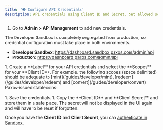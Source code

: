 ```yaml
---
title: '➋ Configure API Credentials'
description: API credentials using Client ID and Secret. Set allowed scopes to access specific API endpoints.
---
```




<ApiCredentialsIntro />

1. Go to **Admin > API Management** to add new credentials.

<Tip>
The Developer Sandbox is completely segregated from production, so credential configuration must take place in both environments.

- **Developer Sandbox**: https://dashboard.sandbox.paxos.com/admin/api
- **Production**: https://dashboard.paxos.com/admin/api
</Tip>
1. Create a **Label** for your API credentials and select the **Scopes** for your **Client ID**. For example, the following scopes (space delimited) should be adequate to [mint](/guides/developer/mint), [redeem](/guides/developer/redeem) and [convert](/guides/developer/convert) Paxos-issued stablecoins:<br/><br/> 
    <Scopes />
1. Save the credentials.
1. Copy the **Client ID** and **Client Secret** and store them in a safe place. The secret will not be displayed in the UI again and will have to be reset if forgotten.

Once you have the **Client ID** and **Client Secret**, you can [authenticate in Sandbox](/guides/developer/authenticate).
